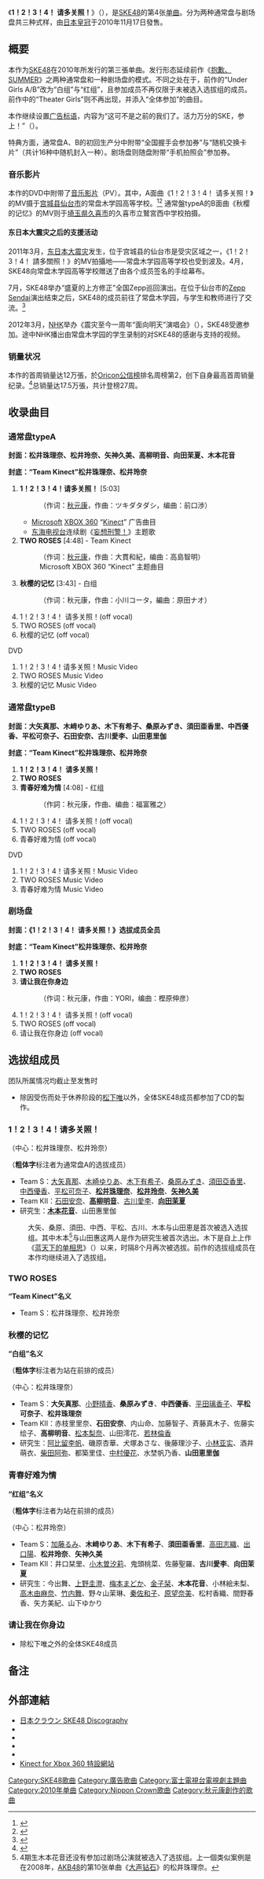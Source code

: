 {{Refimprove|time=2019-10-18T12:04:04+00:00}}
{{Infobox Single 
| Name     = 1！2！3！4！ 請多關照！<br />{{lang|ja|1!2!3!4! ヨロシク!}}
| Artist   = [[SKE48|SKE48]]
| Cover    = 1!2!3!4! ヨロシク!.jpg
| B-side   = TWO ROSES <br/> 秋樱的记忆（通常盤A）<br/> 青春好難為情（通常盤B）<br/> 请让我在你身边（劇場盤）
| Released = 2010年11月17日
| Format   = [[单曲|单曲]]
| Recorded = 2010年<br/>{{JPN}}
| Genre    = [[J-POP|J-POP]]
| Length   = 27分08秒（通常盤A）<br/>28分03秒（通常盤B）<br/>32分25秒（剧场盘）
| Label    = [[日本皇冠|CROWN GOLD]]
| Writer   = [[秋元康|秋元康]]（作詞）<br/>ツキダタダシ（#1 作曲）<br/>大貫和紀（#2 作曲）<br/>小川コータ（通常盤A #3 作曲）<br/>福富雅之（通常盤B #3 作曲）
| Producer = 秋元康
| Certification  = *金唱片（[[日本唱片協會|日本唱片協會]]）</small>
| Chart position = * 周榜第2位<small>（[[Oricon公信榜|Oricon]]，下同）</small>
* 2010年11月度月榜第4位
* 2010年12月度月榜第22位
* 2010年度年榜第41位
* 2011年1月度月榜第35位
* 登榜次数27次
| Last single = 《[[抱歉、SUMMER|抱歉、SUMMER]]》<br/>（2010年）
| This single = 《'''1！2！3！4！ 請多關照！'''》<br/>（2010年）
| Next single = 《[[萬歲Venus|萬歲Venus]]》<br/>（2011年）
| Misc =
}}
《'''1！2！3！4！ 请多关照！'''》（{{lang-ja|'''1!2!3!4! ヨロシク!'''}}），是[[SKE48|SKE48]]的第4张[[单曲|单曲]]。分为两种通常盘与剧场盘共三种式样，由[[日本皇冠|日本皇冠]]于2010年11月17日發售。

== 概要 ==
本作为[[SKE48|SKE48]]在2010年所发行的第三張单曲。发行形态延续前作《[[抱歉、SUMMER|抱歉、SUMMER]]》之两种通常盘和一种剧场盘的模式。不同之处在于，前作的“Under Girls A/B”改为“白组”与“红组”，且参加成员不再仅限于未被选入选拔组的成员。前作中的“Theater Girls”则不再出现，并添入“全体参加”的曲目。

本作继续设置[[广告标语|广告标语]]，内容为“这可不是之前的我们了。活力万分的SKE，参上！”（{{lang|ja|今までの私たちじゃないよ。ノッテル SKE、参上！}}）。

特典方面，通常盘A、B的初回生产分中附带“全国握手会参加券”与“随机交换卡片”（共计16种中随机封入一种）。剧场盘则随盘附带“手机拍照会”参加券。

=== 音乐影片 ===
本作的DVD中附带了[[音乐影片|音乐影片]]（PV）。其中，A面曲《1！2！3！4！ 请多关照！》的MV摄于[[宫城县|宫城县]][[仙台市|仙台市]]的常盘木学园高等学校。<ref>{{ja icon}}{{cite web |url=http://natalie.mu/music/news/39376 |title=ガールズパワー炸裂！SKE48新曲PVは女子高生500人参加 |work=Natalie |date=2010-10-21 |accessdate=2012-04-08 |archive-date=2016-03-04 |archive-url=https://web.archive.org/web/20160304091522/http://natalie.mu/music/news/39376 |dead-url=no }}</ref><ref>{{ja icon}}{{cite web |url=http://www.tokiwagi.ed.jp/diary/2010/10/post-363.php |title=あの日のブログの理由･･･ |work={{link-ja|常盤木學園高等學校|常盤木学園高等学校}} |date=2010-10-22 |accessdate=2012-04-08 |deadurl=yes |archiveurl=https://web.archive.org/web/20101209162636/http://www.tokiwagi.ed.jp/diary/2010/10/post-363.php |archivedate=2010-12-09 }}</ref>
通常盤typeA的B面曲《秋樱的记忆》的MV则于[[埼玉県|埼玉県]][[久喜市|久喜市]]的久喜市立鷲宮西中学校拍摄。

==== 东日本大震灾之后的支援活动 ====
2011年3月，[[东日本大震灾|东日本大震灾]]发生，位于宫城县的仙台市是受灾区域之一，《1！2！3！4！ 請多關照！》的MV拍攝地——常盘木学园高等学校也受到波及。4月，SKE48向常盘木学园高等学校赠送了由各个成员签名的手绘幕布。

7月，SKE48举办“盛夏的上方修正”全国Zepp巡回演出。在位于仙台市的[[Zepp_Sendai|Zepp Sendai]]演出结束之后，SKE48的成员前往了常盘木学园，与学生和教师进行了交流。<ref>{{ja icon}}{{cite web |url=http://www.tokiwagi.ed.jp/diary/2011/07/ske48.php |title=SKE48来校！ |work={{link-ja|常盤木學園高等學校|常盤木学園高等学校}} |date=2011-07-04 |accessdate=2012-04-08 |deadurl=yes |archiveurl=https://web.archive.org/web/20120615020230/http://www.tokiwagi.ed.jp/diary/2011/07/ske48.php |archivedate=2012-06-15 }}</ref>

2012年3月，[[NHK|NHK]]举办《震灾至今一周年“面向明天”演唱会》（{{lang|ja|震災から1年 明日へコンサート}}），SKE48受邀参加。途中NHK播出由常盘木学园的学生录制的对SKE48的感谢与支持的视频。

=== 销量状况 ===
本作的首周销量达12万張，於[[Oricon公信榜|Oricon公信榜]]排名周榜第2，创下自身最高首周销量纪录。<ref>{{ja icon}}{{cite web |url=http://www.oricon.co.jp/news/rankmusic/82304/full/ |title=SKE48、初の売上10万枚突破で自己最高2位 |publisher=[[Oricon|Oricon]] |date=2011-11-23 |accessdate=2012-04-08 |archive-date=2010-12-03 |archive-url=https://web.archive.org/web/20101203030334/http://www.oricon.co.jp/news/rankmusic/82304/full/ |dead-url=no }}</ref>总销量达17.5万張，共计登榜27周。

== 收录曲目 ==
=== 通常盘typeA ===
'''封面：松井珠理奈、松井玲奈、矢神久美、高柳明音、向田茉夏、木本花音'''

'''封底：“Team Kinect”松井珠理奈、松井玲奈'''

# '''1！2！3！4！请多关照！''' [5:03]
#: （作词：[[秋元康|秋元康]]，作曲：ツキダタダシ，编曲：前口渉）
#* [[Microsoft|Microsoft]] [[XBOX_360|XBOX 360]] “[[Kinect|Kinect]]” 广告曲目
#* [[东海电视台|东海电视台]]连续剧《[[妄想刑警！|妄想刑警！]]》主题歌
# '''TWO ROSES''' [4:48] - Team Kinect
#: （作词：[[秋元康|秋元康]]，作曲：大貫和紀，编曲：高島智明）
#: Microsoft XBOX 360 “Kinect” 主题曲目
# '''秋樱的记忆''' [3:43] - 白组
#: （作词：秋元康，作曲：小川コータ，編曲：原田ナオ）
# 1！2！3！4！ 请多关照！(off vocal)
# TWO ROSES (off vocal)
# 秋樱的记忆 (off vocal)
; DVD
# 1！2！3！4！请多关照！Music Video
# TWO ROSES Music Video
# 秋樱的记忆 Music Video

=== 通常盘typeB ===
'''封面：大矢真那、木﨑ゆりあ、木下有希子、桑原みずき、須田亜香里、中西優香、平松可奈子、石田安奈、古川愛李、山田恵里伽'''

'''封底：“Team Kinect”松井珠理奈、松井玲奈'''

# '''1！2！3！4！ 请多关照！'''
# '''TWO ROSES'''
# '''青春好难为情''' [4:08] - 红组
#: （作詞：秋元康，作曲、编曲：福富雅之）
# 1！2！3！4！ 请多关照！(off vocal)
# TWO ROSES (off vocal)
# 青春好难为情 (off vocal)
; DVD
# 1！2！3！4！请多关照！Music Video
# TWO ROSES Music Video
# 青春好难为情 Music Video

=== 剧场盘 ===
'''封面：《1！2！3！4！ 请多关照！》选拔成员全员'''

'''封底：“Team Kinect”松井珠理奈、松井玲奈'''

# '''1！2！3！4！ 请多关照！'''
# '''TWO ROSES'''
# '''请让我在你身边'''
#: （作词：秋元康，作曲：YORI，编曲：樫原伸彦）
# 1！2！3！4！ 请多关照！(off vocal)
# TWO ROSES (off vocal)
# 请让我在你身边 (off vocal)

== 选拔组成员 ==
; 团队所属情况均截止至发售时
* 除因受伤而处于休养阶段的[[松下唯|松下唯]]以外，全体SKE48成员都参加了CD的製作。

=== 1！2！3！4！请多关照！ ===
（中心：松井珠理奈、松井玲奈）

（'''粗体字'''标注者为通常盘A的选拔成员）
* Team S：[[大矢真那|大矢真那]]、[[木崎ゆりあ|木崎ゆりあ]]、[[木下有希子|木下有希子]]、[[桑原みずき|桑原みずき]]、[[須田亞香里|須田亞香里]]、[[中西優香|中西優香]]、[[平松可奈子|平松可奈子]]、'''[[松井珠理奈|松井珠理奈]]'''、'''[[松井玲奈|松井玲奈]]'''、'''[[矢神久美|矢神久美]]'''
* Team KII：[[石田安奈|石田安奈]]、'''[[高柳明音|高柳明音]]'''、[[古川愛李|古川愛李]]、'''[[向田茉夏|向田茉夏]]'''
* 研究生：'''[[木本花音|木本花音]]'''、山田惠里伽
: 大矢、桑原、須田、中西、平松、古川、木本与山田恵是首次被选入选拔组。其中木本<ref>4期生木本花音还没有参加过剧场公演就被选入了选拔组。上一個类似案例是在2008年，[[AKB48|AKB48]]的第10张单曲《[[大声钻石|大声钻石]]》的松井珠理奈。</ref>与山田惠这两人是作为研究生被首次选出。木下是自上上作《[[蓝天下的单相思|蓝天下的单相思]]》（{{lang|ja|青空片想い}}）以来，时隔8个月再次被选拔。前作的选拔组成员在本作均继续进入了选拔组。

=== TWO ROSES ===
'''“Team Kinect”名义'''
* Team S：松井珠理奈、松井玲奈

=== 秋樱的记忆 ===
'''“白组”名义'''

（'''粗体字'''标注者为站在前排的成员）

（中心：松井珠理奈）
* Team S：'''大矢真那'''、[[小野晴香|小野晴香]]、'''桑原みずき'''、'''中西優香'''、[[平田璃香子|平田璃香子]]、'''平松可奈子'''、'''松井珠理奈'''
* Team KII：赤枝里里奈、'''石田安奈'''、内山命、加藤智子、斉藤真木子、佐藤实绘子、'''高柳明音'''、[[松本梨奈|松本梨奈]]、山田澪花、[[若林倫香|若林倫香]]
* 研究生：[[阿比留李帆|阿比留李帆]]、磯原杏華、犬塚あさな、後藤理沙子、[[小林亚实|小林亚实]]、酒井萌衣、[[柴田阿弥|柴田阿弥]]、都築里佳、[[中村優花|中村優花]]、水埜帆乃香、'''山田恵里伽'''

=== 青春好难为情 ===
'''“红组”名义'''

（'''粗体字'''标注者为站在前排的成员）

（中心：松井玲奈）
* Team S：[[加藤るみ|加藤るみ]]、'''木﨑ゆりあ'''、'''木下有希子'''、'''須田亜香里'''、[[高田志織|高田志織]]、[[出口陽|出口陽]]、'''松井玲奈'''、'''矢神久美'''
* Team KII：井口栞里、[[小木曽汐莉|小木曽汐莉]]、鬼頭桃菜、佐藤聖羅、'''古川愛李'''、'''向田茉夏'''
* 研究生：今出舞、[[上野圭澄|上野圭澄]]、[[梅本まどか|梅本まどか]]、[[金子栞|金子栞]]、'''木本花音'''、小林絵未梨、[[高木由麻奈|高木由麻奈]]、[[竹内舞|竹内舞]]、野々山茉琳、[[秦佐和子|秦佐和子]]、[[原望奈美|原望奈美]]、松村香織、間野春香、矢方美紀、山下ゆかり

=== 请让我在你身边 ===
* 除松下唯之外的全体SKE48成员

== 备注 ==
{{reflist}}

== 外部連結 ==
* [http://www.crownrecord.co.jp/artist/ske48/discography.html 日本クラウン SKE48 Discography]{{Wayback|url=http://www.crownrecord.co.jp/artist/ske48/discography.html |date=20110903185431 }}
* {{YouTube|BynKzyF4s8U|SKE48 4th单曲《1！2！3！4！请多关照！》 2010年11月17日发售 MV}}
* {{YouTube|OWsuOliOkWQ|SKE48 4th单曲《TWO ROSES》 2010年11月17日发售 MV}}
* {{YouTube|Ea6ads_VEYQ|SKE48 4th单曲《秋樱的记忆》 2010年11月17日发售 MV}}
* {{YouTube|qGmNdKeimDc|SKE48 4th单曲《青春好难为情》 2010年11月17日发售 MV}}
* [https://web.archive.org/web/20101223195151/http://assets.xbox.com/ja-JP/kinect/101010/index.html Kinect for Xbox 360 特設網站]

{{SKE48}}

{{DEFAULTSORT:Wan tsū suri ifu ō yoroshiku}}
[[Category:SKE48歌曲|Category:SKE48歌曲]]
[[Category:廣告歌曲|Category:廣告歌曲]]
[[Category:富士電視台電視劇主題曲|Category:富士電視台電視劇主題曲]]
[[Category:2010年单曲|Category:2010年单曲]]
[[Category:Nippon_Crown歌曲|Category:Nippon Crown歌曲]]
[[Category:秋元康創作的歌曲|Category:秋元康創作的歌曲]]
